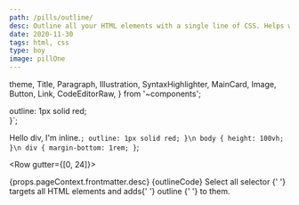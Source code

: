 ```yaml
---
path: /pills/outline/
desc: Outline all your HTML elements with a single line of CSS. Helps with understanding layout by visualizing all elements outlines on the screen.
date: 2020-11-30
tags: html, css
type: boy
image: pillOne
---
```



  theme,
  Title,
  Paragraph,
  Illustration,
  SyntaxHighlighter,
  MainCard,
  Image,
  Button,
  Link,
  CodeEditorRaw,
} from '~components';

  outline: 1px solid red;  
}`;

<span>Hello div, I'm inline.</span>`;
  outline: 1px solid red;
}\n
body {
  height: 100vh;
}\n
div {
  margin-bottom: 1rem;
}`;

<Row gutter={[0, 24]}>
  <Col span={24}>
    <MainCard>
      <Row justify="center">
        <Col span={24}>
          <Title
            level={3}
            transform="none"
            align="center"
            marginBottom="0"
            fontSize={theme.fontSize.superLarge}
            fontWeight={theme.fontWeight.stronger}
          >
            <Row justify="center" align="center" gutter={16}>
              <Col>Knowledge Pill</Col>
              <Col>
                <Illustration
                  type={
                    props.pageContext.frontmatter.type === 'girl'
                      ? 'girlPill'
                      : 'boyPill'
                  }
                  width={48}
                  style={{ marginTop: -6 }}
                />
              </Col>
            </Row>
          </Title>
        </Col>
        <Col span={24} sm={22}>
          <Paragraph align="center">
            {props.pageContext.frontmatter.desc}
          </Paragraph>
        </Col>
      </Row>
    </MainCard>
  </Col>
  <Col span={24}>
    <MainCard>
      <Row justify="center">
        <Col span={24}>
          <Title
            level={3}
            transform="none"
            align="center"
            fontSize={theme.fontSize.superLarge}
            fontWeight={theme.fontWeight.stronger}
          >
            Code
          </Title>
        </Col>
        <Col span={24}>
          <SyntaxHighlighter language="css" showCopy>
            {outlineCode}
          </SyntaxHighlighter>
        </Col>
        <Col span={24}>
          <Title level={4} transform="none" align="center">
            Explanation
          </Title>
        </Col>
        <Col xs={24} sm={22}>
          <Paragraph align="center" size="preNormal" fontStyle="italic">
            <Link
              href="https://www.w3schools.com/cssref/sel_all.asp"
              size="preNormal"
            >
              Select all selector
            </Link>{' '}
            targets all HTML elements and adds{' '}
            <Link
              href="https://www.w3schools.com/css/css_outline.asp"
              size="preNormal"
            >
              outline
            </Link>{' '}
            to them.
          </Paragraph>
        </Col>
      </Row>
    </MainCard>
  </Col>
  <Col span={24}>
    <MainCard>
      <Row justify="center">
        <Col span={24}>
          <Title
            level={3}
            transform="none"
            align="center"
            fontSize={theme.fontSize.superLarge}
            fontWeight={theme.fontWeight.stronger}
          >
            Interactive example
          </Title>
        </Col>
        <Col span={24}>
          <CodeEditorRaw
            tabs={tabs}
            initialHtml={initialHtml}
            initialCss={initialCss}
          />
        </Col>
      </Row>
    </MainCard>
  </Col>
</Row>
